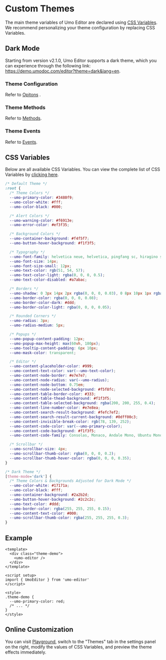 # Custom Themes

The main theme variables of Umo Editor are declared using [CSS Variables](https://developer.mozilla.org/en-US/docs/Web/CSS/Using_CSS_custom_properties). We recommend personalizing your theme configuration by replacing CSS Variables.

## Dark Mode
Starting from version v2.1.0, Umo Editor supports a dark theme, which you can experience through the following link: https://demo.umodoc.com/editor?theme=dark&lang=en.

### Theme Configuration
Refer to [Opitons](./options/themes) .

### Theme Methods
Refer to [Methods](./methods#settheme).

### Theme Events
Refer to [Events](./events).

## CSS Variables

Below are all available CSS Variables. You can view the complete list of CSS Variables by [clicking here](https://github.com/umodoc/editor/tree/main/src/assets/styles/_variables.less).

```css
/* Default Theme */
:root {
  /* Theme Colors */
  --umo-primary-color: #3480f9;
  --umo-color-white: #fff;
  --umo-color-black: #000;

  /* Alert Colors */
  --umo-warning-color: #f6913e;
  --umo-error-color: #ef3f35;

  /* Background Colors */
  --umo-container-background: #f4f5f7;
  --umo-button-hover-background: #f1f3f5;

  /* Typography */
  --umo-font-family: helvetica neue, helvetica, pingfang sc, hiragino sans gb, microsoft yahei, simsun, sans-serif;
  --umo-font-size: 14px;
  --umo-font-size-small: 12px;
  --umo-text-color: rgb(51, 54, 57);
  --umo-text-color-light: rgba(0, 0, 0, 0.5);
  --umo-text-color-disabled: #a7abac;

  /* Borders */
  --umo-shadow: 0 3px 14px 2px rgba(0, 0, 0, 0.03), 0 8px 10px 1px rgba(0, 0, 0, 4%), 0 5px 5px -3px rgba(0, 0, 0, 8%);
  --umo-border-color: rgba(0, 0, 0, 0.08);
  --umo-border-color-dark: #ddd;
  --umo-border-color-light: rgba(0, 0, 0, 0.05);

  /* Rounded Corners */
  --umo-radius: 3px;
  --umo-radius-medium: 5px;

  /* Popups */
  --umo-popup-content-padding: 12px;
  --umo-popup-max-height: max(60vh, 180px);
  --umo-tooltip-content-padding: 6px 10px;
  --umo-mask-color: transparent;

  /* Editor */
  --umo-content-placeholder-color: #999;
  --umo-content-text-color: var(--umo-text-color);
  --umo-content-node-border: #e7e7e7;
  --umo-content-node-radius: var(--umo-radius);
  --umo-content-node-bottom: 0.75em;
  --umo-content-node-selected-background: #f5f8fc;
  --umo-content-table-border-color: #333;
  --umo-content-table-thead-background: #f1f3f5;
  --umo-content-table-selected-background: rgba(200, 200, 255, 0.4);
  --umo-content-line-number-color: #e7e8ea;
  --umo-content-search-result-background: #fefc7ef2;
  --umo-content-search-result-current-background: #0dff00c3;
  --umo-content-invisible-break-color: rgb(78, 139, 252);
  --umo-content-code-color: var(--umo-primary-color);
  --umo-content-code-background: #f1f3f5;
  --umo-content-code-family: Consolas, Monaco, Andale Mono, Ubuntu Mono, monospace;

  /* Scrollbar */
  --umo-scrollbar-size: 4px;
  --umo-scrollbar-thumb-color: rgba(0, 0, 0, 0.2);
  --umo-scrollbar-thumb-hover-color: rgba(0, 0, 0, 0.35);
}

/* Dark Theme */
[theme-mode='dark'] {
  /* Theme Colors & Backgrounds Adjusted for Dark Mode */
  --umo-color-white: #17171a;
  --umo-color-black: #fff;
  --umo-container-background: #2a2b2d;
  --umo-button-hover-background: #2c2c2c;
  --umo-text-color: #ddd;
  --umo-border-color: rgba(255, 255, 255, 0.15);
  --umo-content-text-color: #000;
  --umo-scrollbar-thumb-color: rgba(255, 255, 255, 0.3);
}
```

## Example

```vue
<template>
  <div class="theme-demo">
    <umo-editor />
  </div>
</template>

<script setup>
import { UmoEditor } from 'umo-editor'
</script>

<style>
.theme-demo {
  --umo-primary-color: red;
  /* ... */
}
</style>
```

## Online Customization

You can visit [Playground](https://demo.umodoc.com/editor?tab=themes&lang=en), switch to the "Themes" tab in the settings panel on the right, modify the values of CSS Variables, and preview the theme effects immediately.